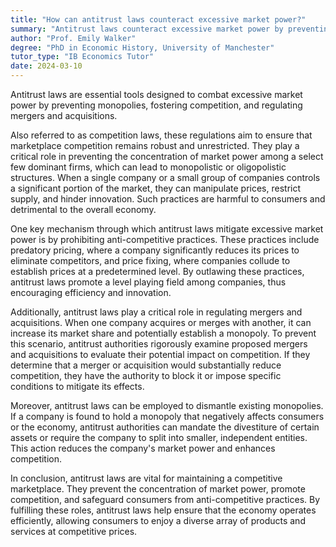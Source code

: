 ```yaml
---
title: "How can antitrust laws counteract excessive market power?"
summary: "Antitrust laws counteract excessive market power by preventing monopolies, promoting competition, and regulating mergers and acquisitions."
author: "Prof. Emily Walker"
degree: "PhD in Economic History, University of Manchester"
tutor_type: "IB Economics Tutor"
date: 2024-03-10
---
```


Antitrust laws are essential tools designed to combat excessive market power by preventing monopolies, fostering competition, and regulating mergers and acquisitions.

Also referred to as competition laws, these regulations aim to ensure that marketplace competition remains robust and unrestricted. They play a critical role in preventing the concentration of market power among a select few dominant firms, which can lead to monopolistic or oligopolistic structures. When a single company or a small group of companies controls a significant portion of the market, they can manipulate prices, restrict supply, and hinder innovation. Such practices are harmful to consumers and detrimental to the overall economy.

One key mechanism through which antitrust laws mitigate excessive market power is by prohibiting anti-competitive practices. These practices include predatory pricing, where a company significantly reduces its prices to eliminate competitors, and price fixing, where companies collude to establish prices at a predetermined level. By outlawing these practices, antitrust laws promote a level playing field among companies, thus encouraging efficiency and innovation.

Additionally, antitrust laws play a critical role in regulating mergers and acquisitions. When one company acquires or merges with another, it can increase its market share and potentially establish a monopoly. To prevent this scenario, antitrust authorities rigorously examine proposed mergers and acquisitions to evaluate their potential impact on competition. If they determine that a merger or acquisition would substantially reduce competition, they have the authority to block it or impose specific conditions to mitigate its effects.

Moreover, antitrust laws can be employed to dismantle existing monopolies. If a company is found to hold a monopoly that negatively affects consumers or the economy, antitrust authorities can mandate the divestiture of certain assets or require the company to split into smaller, independent entities. This action reduces the company's market power and enhances competition.

In conclusion, antitrust laws are vital for maintaining a competitive marketplace. They prevent the concentration of market power, promote competition, and safeguard consumers from anti-competitive practices. By fulfilling these roles, antitrust laws help ensure that the economy operates efficiently, allowing consumers to enjoy a diverse array of products and services at competitive prices.
    